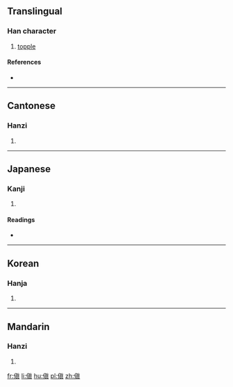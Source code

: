 ==Translingual==

===Han character===
{{Han char|rn=9|rad=人|as=10|sn=12|four=24281|canj=OJBC|ids=⿰亻真 <small>(GT)</small>,⿰亻眞 <small>(JK)</small>}}

# [[topple]]

====References====
* {{Han ref|kx=0113.050|dkj=00951|dj=0240.150|hdz=10201.010|uh=508E|ud=20622|bh=D859|bd=55385}}

----

==Cantonese==

===Hanzi===
{{yue-hanzi|jyut=|y=din1}}

# {{defn|lang=yue|sort=人10}}

----

==Japanese==

===Kanji===
{{ja-kanji|grade=|rs=人10}}

# {{defn|lang=ja|sort=人10}}

====Readings====
* {{ja-readings|on=[[てん]] (ten)|kun=[[さかさま]] (sakasama), [[くるう]] (kuruu)}}

----

==Korean==

===Hanja===
{{ko-hanja|hangeul=[[전]]|rv=jeon|mr=chŏn}}

# {{defn|lang=ko|sort=人10}}

----

==Mandarin==

===Hanzi===
{{cmn-hanzi|pin=[[diān]] ([[dian1]]), [[xí]] ([[xi2]]), [[xì]] ([[xi4]])|wg=tien<sup>1</sup>, hsi<sup>2</sup>, hsi<sup>4</sup>}}

# {{defn|lang=cmn|sort=人10}}

[[fr:傎]]
[[li:傎]]
[[hu:傎]]
[[pl:傎]]
[[zh:傎]]